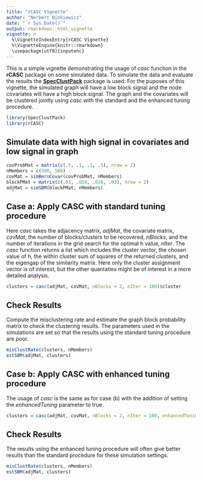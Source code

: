 ```yaml
---
title: "rCASC Vignette"
author: "Norbert Binkiewicz"
date: "`r Sys.Date()`"
output: rmarkdown::html_vignette
vignette: >
  %\VignetteIndexEntry{rCASC Vignette}
  %\VignetteEngine{knitr::rmarkdown}
  \usepackage[utf8]{inputenc}
---
```


This is a simple vignette demonstrating the usage of *casc* function in the **rCASC** package on some simulated data. To simulate the data and evaluate the results the [**SpecClustPack**](https://github.com/norbertbin/SpecClustPack) package is used. For the puposes of this vignette, the simulated graph will have a low block signal and the node covariates will have a high block signal. The graph and the covariates will be clustered jointly using *casc* with the standard and the enhanced tuning procedure.

```r
library(SpecClustPack)
library(rCASC)
```

## Simulate data with high signal in covariates and low signal in graph
```r
covProbMat = matrix(c(.5, .1, .1, .5), nrow = 2)
nMembers = c(500, 500)
covMat = simBernCovar(covProbMat, nMembers)
blockPMat = matrix(c(.03, .028, .028, .03), nrow = 2)
adjMat = simSBM(blockPMat, nMembers)
```

## Case a: Apply CASC with standard tuning procedure
Here *casc* takes the adjacency matrix, *adjMat*, the covariate matrix, *covMat*, the number of blocks/clusters to be recovered, *nBlocks*, and the number of iterations in the grid search for the optimal h value, *nIter*. The *casc* function returns a list which includes the cluster vector, the chosen value of h, the within cluster sum of squares of the returned clusters, and the eigengap of the similarity matrix. Here only the cluster assignment vector is of interest, but the other quantaties might be of interest in a more detailed analysis.

```r
clusters = casc(adjMat, covMat, nBlocks = 2, nIter = 100)$cluster
```

## Check Results
Compute the misclustering rate and estimate the graph block probability matrix to check the clustering results. The parameters used in the simulations are set so that the results using the standard tuning procedure are poor.
```r
misClustRate(clusters, nMembers)
estSBM(adjMat, clusters)
```

## Case b: Apply CASC with enhanced tuning procedure
The usage of *casc* is the same as for case (b) with the addition of setting the *enhancedTuning* parameter to true.
```r
clusters = casc(adjMat, covMat, nBlocks = 2, nIter = 100, enhancedTuning = T)$cluster
```

## Check Results
The results using the enhanced tuning procedure will often give better results than the standard procedure for these simulation settings.
```r
misClustRate(clusters, nMembers)
estSBM(adjMat, clusters)
```